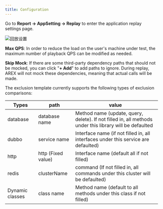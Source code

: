 ```yaml
---
title: Configuration
---
```


Go to **Report -> AppSetting -> Replay** to enter the application replay settings page.

![回放设置](../resource/c3.replay.set.png)

**Max QPS**: In order to reduce the load on the user's machine under test, the maximum number of playback QPS can be modified as needed.

**Skip Mock**: If there are some third-party dependency paths that should not be mocked, you can click "**+ Add**" to add paths to ignore. During replay, AREX will not mock these dependencies, meaning that actual calls will be made.

<Callout title="Tip">
The exclusion template currently supports the following types of exclusion comparisons:

| Types     | path                  | value                                                      |
| -------- | --------------------- | ---------------------------------------------------------- |
| database | database name            | Method name (update, query, delete). If not filled in, all methods under this library will be defaulted  |
| dubbo    | service name          | Interface name (if not filled in, all interfaces under this service are defaulted)                       |
| http     | http (Fixed value)         | Interface name (default all if not filled)                                   |
| redis    | clusterName | command (If not filled in, all commands under this cluster will be defaulted)                      |
| Dynamic classes  | class name                 | Method name (default to all methods under this class if not filled)                         |
</Callout>
